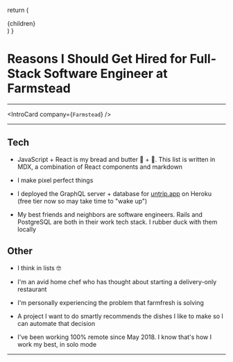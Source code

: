 
  return (
    <Layout location={location}>
      <div className="container padding">{children}</div>
    </Layout>
  )
}

# Reasons I Should Get Hired for Full-Stack Software Engineer at Farmstead

---

<IntroCard company={`Farmstead`} />

---

## Tech

- JavaScript + React is my bread and butter <span role="img" aria-label="bread">🍞</span> + <span role="img" aria-label="butter">🧈</span>. This list is written in MDX, a combination of React components and markdown

- I make pixel perfect things

- I deployed the GraphQL server + database for [untrip.app](https://untrip.app) on Heroku (free tier now so may take time to "wake up")

- My best friends and neighbors are software engineers. Rails and PostgreSQL are both in their work tech stack. I rubber duck with them locally

## Other

- I think in lists 🤓

- I'm an avid home chef who has thought about starting a delivery-only restaurant

- I'm personally experiencing the problem that farmfresh is solving

- A project I want to do smartly recommends the dishes I like to make so I can automate that decision

- I've been working 100% remote since May 2018. I know that's how I work my best, in solo mode

---
